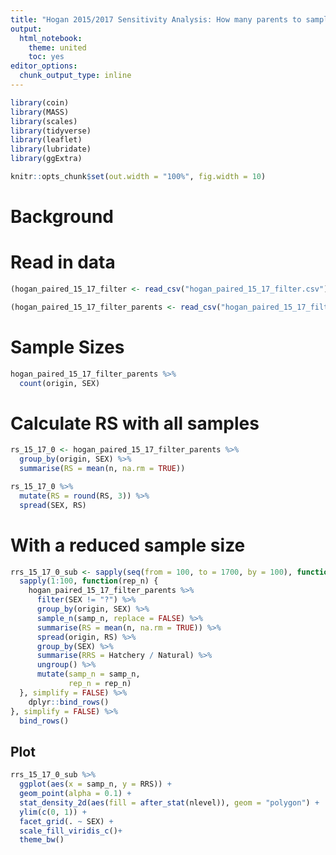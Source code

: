 ```yaml
---
title: "Hogan 2015/2017 Sensitivity Analysis: How many parents to sample?"
output:
  html_notebook:
    theme: united
    toc: yes
editor_options: 
  chunk_output_type: inline
---
```


```r
library(coin)
library(MASS)
library(scales)
library(tidyverse)
library(leaflet)
library(lubridate)
library(ggExtra)

knitr::opts_chunk$set(out.width = "100%", fig.width = 10)
```

# Background

# Read in data

```r
(hogan_paired_15_17_filter <- read_csv("hogan_paired_15_17_filter.csv"))

(hogan_paired_15_17_filter_parents <- read_csv("hogan_paired_15_17_filter_parents.csv"))
```

# Sample Sizes

```r
hogan_paired_15_17_filter_parents %>% 
  count(origin, SEX)
```

# Calculate RS with all samples

```r
rs_15_17_0 <- hogan_paired_15_17_filter_parents %>%
  group_by(origin, SEX) %>% 
  summarise(RS = mean(n, na.rm = TRUE))

rs_15_17_0 %>%
  mutate(RS = round(RS, 3)) %>% 
  spread(SEX, RS)
```

# With a reduced sample size

```r
rrs_15_17_0_sub <- sapply(seq(from = 100, to = 1700, by = 100), function(samp_n) {
  sapply(1:100, function(rep_n) {
    hogan_paired_15_17_filter_parents %>%
      filter(SEX != "?") %>%
      group_by(origin, SEX) %>%
      sample_n(samp_n, replace = FALSE) %>%
      summarise(RS = mean(n, na.rm = TRUE)) %>%
      spread(origin, RS) %>% 
      group_by(SEX) %>% 
      summarise(RRS = Hatchery / Natural) %>% 
      ungroup() %>% 
      mutate(samp_n = samp_n,
             rep_n = rep_n)
  }, simplify = FALSE) %>% 
    dplyr::bind_rows()
}, simplify = FALSE) %>%
  bind_rows()
```

## Plot

```r
rrs_15_17_0_sub %>% 
  ggplot(aes(x = samp_n, y = RRS)) +
  geom_point(alpha = 0.1) + 
  stat_density_2d(aes(fill = after_stat(nlevel)), geom = "polygon") +
  ylim(c(0, 1)) +
  facet_grid(. ~ SEX) +
  scale_fill_viridis_c()+
  theme_bw()
```

